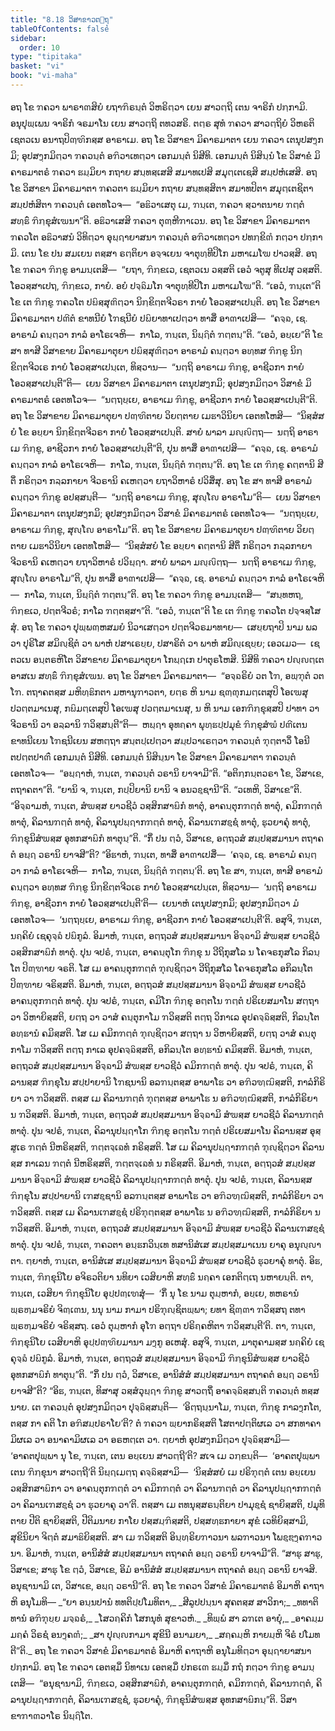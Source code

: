 ```yaml
---
title: "8.18 ວິສາຂາວຕ຺ຖຸ"
tableOfContents: false
sidebar:
  order: 10
type: "tipitaka"
basket: "vi"
book: "vi-maha"
---
```



<DynamicBreadcrumb />

<Division number="349" book="vi-maha">

<Paragraph number="1651" book="vi-maha">
ອຖ ໂຂ ຠຄວາ ພາຣາຓສິຍໍ ຍຖາຠິຣນ຺ຕໍ ວິຫຣິຕ຺ວາ ເຍນ ສາວຕ຺ຖິ ເຕນ ຈາຣິກໍ ປກ຺ກາມິ. ອນຸປຸພ຺ເພນ ຈາຣິກໍ ຈຣມາໂນ ເຍນ ສາວຕ຺ຖິ ຕທວສຣິ. ຕຕ຺ຣ ສຸທໍ ຠຄວາ ສາວຕ຺ຖິຍໍ ວິຫຣຕິ ເຊຕວເນ ອນາຖປິຓ຺ຑິກສ຺ສ ອາຣາເມ. ອຖ ໂຂ ວິສາຂາ ມິຄາຣມາຕາ ເຍນ ຠຄວາ ເຕນຸປສງ຺ກມິ; ອຸປສງ຺ກມິຕ຺ວາ ຠຄວນ຺ຕໍ ອຠິວາເທຕ຺ວາ ເອກມນ຺ຕໍ ນິສີທິ. ເອກມນ຺ຕໍ ນິສິນ຺ນໍ ໂຂ ວິສາຂໍ ມິຄາຣມາຕຣໍ ຠຄວາ ຘມ຺ມິຍາ ກຖາຍ ສນ຺ທສ຺ເສສິ ສມາທເປສິ ສມຸຕ຺ເຕເຊສິ ສມ຺ປຫໍເສສິ. ອຖ ໂຂ ວິສາຂາ ມິຄາຣມາຕາ ຠຄວຕາ ຘມ຺ມິຍາ ກຖາຍ ສນ຺ທສ຺ສິຕາ ສມາທປິຕາ ສມຸຕ຺ເຕຊິຕາ ສມ຺ປຫໍສິຕາ ຠຄວນ຺ຕໍ ເອຕທໂວຈ—  “ອຘິວາເສຕຸ ເມ, ຠນ຺ເຕ, ຠຄວາ ສ຺ວາຕນາຍ ຠຕ຺ຕໍ ສທ຺ຘິໍ ຠິກ຺ຂຸສໍເຆນາ”ຕິ. ອຘິວາເສສິ ຠຄວາ ຕຸຓ຺ຫີຠາເວນ. ອຖ ໂຂ ວິສາຂາ ມິຄາຣມາຕາ ຠຄວໂຕ ອຘິວາສນໍ ວິທິຕ຺ວາ ອຸຏ຺ຐາຍາສນາ ຠຄວນ຺ຕໍ ອຠິວາເທຕ຺ວາ ປທກ຺ຂິຓໍ ກຕ຺ວາ ປກ຺ກາມິ.
</Paragraph>

<Paragraph number="1652" book="vi-maha">
ເຕນ ໂຂ ປນ ສມເຍນ ຕສ຺ສາ ຣຕ຺ຕິຍາ ອຈ຺ຈເຍນ ຈາຕຸທ຺ທີປິໂກ ມຫາເມໂຆ ປາວສ຺ສິ. ອຖ ໂຂ ຠຄວາ ຠິກ຺ຂູ ອາມນ຺ເຕສິ—  “ຍຖາ, ຠິກ຺ຂເວ, ເຊຕວເນ ວສ຺ສຕິ ເອວໍ ຈຕູສຸ ທີເປສຸ ວສ຺ສຕິ. ໂອວສ຺ສາເປຖ, ຠິກ຺ຂເວ, ກາຍໍ. ອຍໍ ປຈ຺ຉິມໂກ ຈາຕຸທ຺ທີປິໂກ ມຫາເມໂຆ”ຕິ. “ເອວໍ, ຠນ຺ເຕ”ຕິ ໂຂ ເຕ ຠິກ຺ຂູ ຠຄວໂຕ ປຏິສ຺ສຸຓິຕ຺ວາ ນິກ຺ຂິຕ຺ຕຈີວຣາ ກາຍໍ ໂອວສ຺ສາເປນ຺ຕິ.
</Paragraph>

<Paragraph number="1653" book="vi-maha">
ອຖ ໂຂ ວິສາຂາ ມິຄາຣມາຕາ ປຓີຕໍ ຂາທນີຍໍ ໂຠຊນີຍໍ ປຏິຍາທາເປຕ຺ວາ ທາສິໍ ອາຓາເປສິ—  “ຄຈ຺ຉ, ເຊ. ອາຣາມໍ ຄນ຺ຕ຺ວາ ກາລໍ ອາໂຣເຈຫິ—  ກາໂລ, ຠນ຺ເຕ, ນິຏ຺ຐິຕໍ ຠຕ຺ຕນ຺”ຕິ. “ເອວໍ, ອຍ຺ເຍ”ຕິ ໂຂ ສາ ທາສີ ວິສາຂາຍ ມິຄາຣມາຕຸຍາ ປຏິສ຺ສຸຓິຕ຺ວາ ອາຣາມໍ ຄນ຺ຕ຺ວາ ອທ຺ທສ ຠິກ຺ຂູ ນິກ຺ຂິຕ຺ຕຈີວເຣ ກາຍໍ ໂອວສ຺ສາເປນ຺ເຕ, ທິສ຺ວານ—  “ນຕ຺ຖິ ອາຣາເມ ຠິກ຺ຂູ, ອາຊີວກາ ກາຍໍ ໂອວສ຺ສາເປນ຺ຕີ”ຕິ—  ເຍນ ວິສາຂາ ມິຄາຣມາຕາ ເຕນຸປສງ຺ກມິ; ອຸປສງ຺ກມິຕ຺ວາ ວິສາຂໍ ມິຄາຣມາຕຣໍ ເອຕທໂວຈ—  “ນຕ຺ຖຍ຺ເຍ, ອາຣາເມ ຠິກ຺ຂູ, ອາຊີວກາ ກາຍໍ ໂອວສ຺ສາເປນ຺ຕີ”ຕິ. ອຖ ໂຂ ວິສາຂາຍ ມິຄາຣມາຕຸຍາ ປຓ຺ຑິຕາຍ ວິຍຕ຺ຕາຍ ເມຘາວິນິຍາ ເອຕທໂຫສິ—  “ນິສ຺ສໍສຍໍ ໂຂ ອຍ຺ຍາ ນິກ຺ຂິຕ຺ຕຈີວຣາ ກາຍໍ ໂອວສ຺ສາເປນ຺ຕິ. ສາຍໍ ພາລາ ມຎ຺ຎິຕ຺ຖ—  ນຕ຺ຖິ ອາຣາເມ ຠິກ຺ຂູ, ອາຊີວກາ ກາຍໍ ໂອວສ຺ສາເປນ຺ຕີ”ຕິ, ປຸນ ທາສິໍ ອາຓາເປສິ—  “ຄຈ຺ຉ, ເຊ. ອາຣາມໍ ຄນ຺ຕ຺ວາ ກາລໍ ອາໂຣເຈຫິ—  ກາໂລ, ຠນ຺ເຕ, ນິຏ຺ຐິຕໍ ຠຕ຺ຕນ຺”ຕິ.
</Paragraph>

<Paragraph number="1654" book="vi-maha">
ອຖ ໂຂ ເຕ ຠິກ຺ຂູ ຄຕ຺ຕານິ ສີຕິໍ ກຣິຕ຺ວາ ກລ຺ລກາຍາ ຈີວຣານິ ຄເຫຕ຺ວາ ຍຖາວິຫາຣໍ ປວິສິໍສຸ. ອຖ ໂຂ ສາ ທາສີ ອາຣາມໍ ຄນ຺ຕ຺ວາ ຠິກ຺ຂູ ອປສ຺ສນ຺ຕີ—  “ນຕ຺ຖິ ອາຣາເມ ຠິກ຺ຂູ, ສຸຎ຺ໂຎ ອາຣາໂມ”ຕິ—  ເຍນ ວິສາຂາ ມິຄາຣມາຕາ ເຕນຸປສງ຺ກມິ; ອຸປສງ຺ກມິຕ຺ວາ ວິສາຂໍ ມິຄາຣມາຕຣໍ ເອຕທໂວຈ—  “ນຕ຺ຖຍ຺ເຍ, ອາຣາເມ ຠິກ຺ຂູ, ສຸຎ຺ໂຎ ອາຣາໂມ”ຕິ. ອຖ ໂຂ ວິສາຂາຍ ມິຄາຣມາຕຸຍາ ປຓ຺ຑິຕາຍ ວິຍຕ຺ຕາຍ ເມຘາວິນິຍາ ເອຕທໂຫສິ—  “ນິສ຺ສໍສຍໍ ໂຂ ອຍ຺ຍາ ຄຕ຺ຕານິ ສີຕິໍ ກຣິຕ຺ວາ ກລ຺ລກາຍາ ຈີວຣານິ ຄເຫຕ຺ວາ ຍຖາວິຫາຣໍ ປວິຏ຺ຐາ. ສາຍໍ ພາລາ ມຎ຺ຎິຕ຺ຖ—  ນຕ຺ຖິ ອາຣາເມ ຠິກ຺ຂູ, ສຸຎ຺ໂຎ ອາຣາໂມ”ຕິ, ປຸນ ທາສິໍ ອາຓາເປສິ—  “ຄຈ຺ຉ, ເຊ. ອາຣາມໍ ຄນ຺ຕ຺ວາ ກາລໍ ອາໂຣເຈຫິ—  ກາໂລ, ຠນ຺ເຕ, ນິຏ຺ຐິຕໍ ຠຕ຺ຕນ຺”ຕິ.
</Paragraph>

</Division>
<Division number="350" book="vi-maha">

<Paragraph number="1655" book="vi-maha">
ອຖ ໂຂ ຠຄວາ ຠິກ຺ຂູ ອາມນ຺ເຕສິ—  “ສນ຺ທຫຖ, ຠິກ຺ຂເວ, ປຕ຺ຕຈີວຣໍ; ກາໂລ ຠຕ຺ຕສ຺ສາ”ຕິ. “ເອວໍ, ຠນ຺ເຕ”ຕິ ໂຂ ເຕ ຠິກ຺ຂູ ຠຄວໂຕ ປຈ຺ຈສ຺ໂສສຸໍ. ອຖ ໂຂ ຠຄວາ ປຸພ຺ພຓ຺ຫສມຍໍ ນິວາເສຕ຺ວາ ປຕ຺ຕຈີວຣມາທາຍ—  ເສຍ຺ຍຖາປິ ນາມ ພລວາ ປຸຣິໂສ ສມິຎ຺ຊິຕໍ ວາ ພາຫໍ ປສາເຣຍ຺ຍ, ປສາຣິຕໍ ວາ ພາຫໍ ສມິຎ຺ເຊຍ຺ຍ; ເອວເມວ—  ເຊຕວເນ ອນ຺ຕຣຫິໂຕ ວິສາຂາຍ ມິຄາຣມາຕຸຍາ ໂກຏ຺ຐເກ ປາຕຸຣໂຫສິ. ນິສີທິ ຠຄວາ ປຎ຺ຎຕ຺ເຕ ອາສເນ ສທ຺ຘິໍ ຠິກ຺ຂຸສໍເຆນ. ອຖ ໂຂ ວິສາຂາ ມິຄາຣມາຕາ—  “ອຈ຺ຉຣິຍໍ ວຕ ໂຠ, ອພ຺ຠຸຕໍ ວຕ ໂຠ. ຕຖາຄຕສ຺ສ ມຫິທ຺ຘິກຕາ ມຫານຸຠາວຕາ, ຍຕ຺ຣ ຫິ ນາມ ຊຓ຺ຓຸກມຕ຺ເຕສຸປິ ໂອເຆສຸ ປວຕ຺ຕມາເນສຸ, ກຏິມຕ຺ເຕສຸປິ ໂອເຆສຸ ປວຕ຺ຕມາເນສຸ, ນ ຫິ ນາມ ເອກຠິກ຺ຂຸສ຺ສປິ ປາທາ ວາ ຈີວຣານິ ວາ ອລ຺ລານິ ຠວິສ຺ສນ຺ຕີ”ຕິ—  ຫຏ຺ຐາ ອຸທຄ຺ຄາ ພຸທ຺ຘປ຺ປມຸຂໍ ຠິກ຺ຂຸສໍຆໍ ປຓີເຕນ ຂາທນີເຍນ ໂຠຊນີເຍນ ສຫຕ຺ຖາ ສນ຺ຕປ຺ເປຕ຺ວາ ສມ຺ປວາເຣຕ຺ວາ ຠຄວນ຺ຕໍ ຠຸຕ຺ຕາວິໍ ໂອນີຕປຕ຺ຕປາຓິໍ ເອກມນ຺ຕໍ ນິສີທິ. ເອກມນ຺ຕໍ ນິສິນ຺ນາ ໂຂ ວິສາຂາ ມິຄາຣມາຕາ ຠຄວນ຺ຕໍ ເອຕທໂວຈ—  “ອຏ຺ຐາຫໍ, ຠນ຺ເຕ, ຠຄວນ຺ຕໍ ວຣານິ ຍາຈາມີ”ຕິ. “ອຕິກ຺ກນ຺ຕວຣາ ໂຂ, ວິສາເຂ, ຕຖາຄຕາ”ຕິ. “ຍານິ ຈ, ຠນ຺ເຕ, ກປ຺ປິຍານິ ຍານິ ຈ ອນວຊ຺ຊານີ”ຕິ. “ວເທຫິ, ວິສາເຂ”ຕິ. “ອິຈ຺ຉາມຫໍ, ຠນ຺ເຕ, ສໍຆສ຺ສ ຍາວຊີວໍ ວສ຺ສິກສາຏິກໍ ທາຕຸໍ, ອາຄນ຺ຕຸກຠຕ຺ຕໍ ທາຕຸໍ, ຄມິກຠຕ຺ຕໍ ທາຕຸໍ, ຄິລານຠຕ຺ຕໍ ທາຕຸໍ, ຄິລານຸປຏ຺ຐາກຠຕ຺ຕໍ ທາຕຸໍ, ຄິລານເຠສຊ຺ຊໍ ທາຕຸໍ, ຘຸວຍາຄຸໍ ທາຕຸໍ, ຠິກ຺ຂຸນິສໍຆສ຺ສ ອຸທກສາຏິກໍ ທາຕຸນ຺”ຕິ. “ກິໍ ປນ ຕ຺ວໍ, ວິສາເຂ, ອຕ຺ຖວສໍ ສມ຺ປສ຺ສມານາ ຕຖາຄຕໍ ອຏ຺ຐ ວຣານິ ຍາຈສີ”ຕິ?
</Paragraph>

<Paragraph number="1656" book="vi-maha">
“ອິຘາຫໍ, ຠນ຺ເຕ, ທາສິໍ ອາຓາເປສິໍ—  ‘ຄຈ຺ຉ, ເຊ. ອາຣາມໍ ຄນ຺ຕ຺ວາ ກາລໍ ອາໂຣເຈຫິ—  ກາໂລ, ຠນ຺ເຕ, ນິຏ຺ຐິຕໍ ຠຕ຺ຕນ຺’ຕິ. ອຖ ໂຂ ສາ, ຠນ຺ເຕ, ທາສີ ອາຣາມໍ ຄນ຺ຕ຺ວາ ອທ຺ທສ ຠິກ຺ຂູ ນິກ຺ຂິຕ຺ຕຈີວເຣ ກາຍໍ ໂອວສ຺ສາເປນ຺ເຕ, ທິສ຺ວານ—  ‘ນຕ຺ຖິ ອາຣາເມ ຠິກ຺ຂູ, ອາຊີວກາ ກາຍໍ ໂອວສ຺ສາເປນ຺ຕີ’ຕິ—  ເຍນາຫໍ ເຕນຸປສງ຺ກມິ; ອຸປສງ຺ກມິຕ຺ວາ ມໍ ເອຕທໂວຈ—  ‘ນຕ຺ຖຍ຺ເຍ, ອາຣາເມ ຠິກ຺ຂູ, ອາຊີວກາ ກາຍໍ ໂອວສ຺ສາເປນ຺ຕີ’ຕິ. ອສຸຈິ, ຠນ຺ເຕ, ນຄ຺ຄິຍໍ ເຊຄຸຈ຺ຉໍ ປຏິກູລໍ. ອິມາຫໍ, ຠນ຺ເຕ, ອຕ຺ຖວສໍ ສມ຺ປສ຺ສມານາ ອິຈ຺ຉາມິ ສໍຆສ຺ສ ຍາວຊີວໍ ວສ຺ສິກສາຏິກໍ ທາຕຸໍ.
</Paragraph>

<Paragraph number="1657" book="vi-maha">
ປຸນ ຈປຣໍ, ຠນ຺ເຕ, ອາຄນ຺ຕຸໂກ ຠິກ຺ຂຸ ນ ວີຖິກຸສໂລ ນ ໂຄຈຣກຸສໂລ ກິລນ຺ໂຕ ປິຓ຺ຑາຍ ຈຣຕິ. ໂສ ເມ ອາຄນ຺ຕຸກຠຕ຺ຕໍ ຠຸຎ຺ຊິຕ຺ວາ ວີຖິກຸສໂລ ໂຄຈຣກຸສໂລ ອກິລນ຺ໂຕ ປິຓ຺ຑາຍ ຈຣິສ຺ສຕິ. ອິມາຫໍ, ຠນ຺ເຕ, ອຕ຺ຖວສໍ ສມ຺ປສ຺ສມານາ ອິຈ຺ຉາມິ ສໍຆສ຺ສ ຍາວຊີວໍ ອາຄນ຺ຕຸກຠຕ຺ຕໍ ທາຕຸໍ.
</Paragraph>

<Paragraph number="1658" book="vi-maha">
ປຸນ ຈປຣໍ, ຠນ຺ເຕ, ຄມິໂກ ຠິກ຺ຂຸ ອຕ຺ຕໂນ ຠຕ຺ຕໍ ປຣິເຍສມາໂນ ສຕ຺ຖາ ວາ ວິຫາຍິສ຺ສຕິ, ຍຕ຺ຖ ວາ ວາສໍ ຄນ຺ຕຸກາໂມ ຠວິສ຺ສຕິ ຕຕ຺ຖ ວິກາເລ ອຸປຄຈ຺ຉິສ຺ສຕິ, ກິລນ຺ໂຕ ອທ຺ຘານໍ ຄມິສ຺ສຕິ. ໂສ ເມ ຄມິກຠຕ຺ຕໍ ຠຸຎ຺ຊິຕ຺ວາ ສຕ຺ຖາ ນ ວິຫາຍິສ຺ສຕິ, ຍຕ຺ຖ ວາສໍ ຄນ຺ຕຸກາໂມ ຠວິສ຺ສຕິ ຕຕ຺ຖ ກາເລ ອຸປຄຈ຺ຉິສ຺ສຕິ, ອກິລນ຺ໂຕ ອທ຺ຘານໍ ຄມິສ຺ສຕິ. ອິມາຫໍ, ຠນ຺ເຕ, ອຕ຺ຖວສໍ ສມ຺ປສ຺ສມານາ ອິຈ຺ຉາມິ ສໍຆສ຺ສ ຍາວຊີວໍ ຄມິກຠຕ຺ຕໍ ທາຕຸໍ.
</Paragraph>

<Paragraph number="1659" book="vi-maha">
ປຸນ ຈປຣໍ, ຠນ຺ເຕ, ຄິລານສ຺ສ ຠິກ຺ຂຸໂນ ສປ຺ປາຍານິ ໂຠຊນານິ ອລຠນ຺ຕສ຺ສ ອາພາໂຘ ວາ ອຠິວຑ຺ຒິສ຺ສຕິ, ກາລໍກິຣິຍາ ວາ ຠວິສ຺ສຕິ. ຕສ຺ສ ເມ ຄິລານຠຕ຺ຕໍ ຠຸຕ຺ຕສ຺ສ ອາພາໂຘ ນ ອຠິວຑ຺ຒິສ຺ສຕິ, ກາລໍກິຣິຍາ ນ ຠວິສ຺ສຕິ. ອິມາຫໍ, ຠນ຺ເຕ, ອຕ຺ຖວສໍ ສມ຺ປສ຺ສມານາ ອິຈ຺ຉາມິ ສໍຆສ຺ສ ຍາວຊີວໍ ຄິລານຠຕ຺ຕໍ ທາຕຸໍ.
</Paragraph>

<Paragraph number="1660" book="vi-maha">
ປຸນ ຈປຣໍ, ຠນ຺ເຕ, ຄິລານຸປຏ຺ຐາໂກ ຠິກ຺ຂຸ ອຕ຺ຕໂນ ຠຕ຺ຕໍ ປຣິເຍສມາໂນ ຄິລານສ຺ສ ອຸສ຺ສູເຣ ຠຕ຺ຕໍ ນີຫຣິສ຺ສຕິ, ຠຕ຺ຕຈ຺ເຉທໍ ກຣິສ຺ສຕິ. ໂສ ເມ ຄິລານຸປຏ຺ຐາກຠຕ຺ຕໍ ຠຸຎ຺ຊິຕ຺ວາ ຄິລານສ຺ສ ກາເລນ ຠຕ຺ຕໍ ນີຫຣິສ຺ສຕິ, ຠຕ຺ຕຈ຺ເຉທໍ ນ ກຣິສ຺ສຕິ. ອິມາຫໍ, ຠນ຺ເຕ, ອຕ຺ຖວສໍ ສມ຺ປສ຺ສມານາ ອິຈ຺ຉາມິ ສໍຆສ຺ສ ຍາວຊີວໍ ຄິລານຸປຏ຺ຐາກຠຕ຺ຕໍ ທາຕຸໍ.
</Paragraph>

<Paragraph number="1661" book="vi-maha">
ປຸນ ຈປຣໍ, ຠນ຺ເຕ, ຄິລານສ຺ສ ຠິກ຺ຂຸໂນ ສປ຺ປາຍານິ ເຠສຊ຺ຊານິ ອລຠນ຺ຕສ຺ສ ອາພາໂຘ ວາ ອຠິວຑ຺ຒິສ຺ສຕິ, ກາລໍກິຣິຍາ ວາ ຠວິສ຺ສຕິ. ຕສ຺ສ ເມ ຄິລານເຠສຊ຺ຊໍ ປຣິຠຸຕ຺ຕສ຺ສ ອາພາໂຘ ນ ອຠິວຑ຺ຒິສ຺ສຕິ, ກາລໍກິຣິຍາ ນ ຠວິສ຺ສຕິ. ອິມາຫໍ, ຠນ຺ເຕ, ອຕ຺ຖວສໍ ສມ຺ປສ຺ສມານາ ອິຈ຺ຉາມິ ສໍຆສ຺ສ ຍາວຊີວໍ ຄິລານເຠສຊ຺ຊໍ ທາຕຸໍ.
</Paragraph>

<Paragraph number="1662" book="vi-maha">
ປຸນ ຈປຣໍ, ຠນ຺ເຕ, ຠຄວຕາ ອນ຺ຘກວິນ຺ເທ ທສານິສໍເສ ສມ຺ປສ຺ສມາເນນ ຍາຄຸ ອນຸຎ຺ຎາຕາ. ຕ຺ຍາຫໍ, ຠນ຺ເຕ, ອານິສໍເສ ສມ຺ປສ຺ສມານາ ອິຈ຺ຉາມິ ສໍຆສ຺ສ ຍາວຊີວໍ ຘຸວຍາຄຸໍ ທາຕຸໍ.
</Paragraph>

<Paragraph number="1663" book="vi-maha">
ອິຘ, ຠນ຺ເຕ, ຠິກ຺ຂຸນິໂຍ ອຈິຣວຕິຍາ ນທິຍາ ເວສິຍາຫິ ສທ຺ຘິໍ ນຄ຺ຄາ ເອກຕິຕ຺ເຖ ນຫາຍນ຺ຕິ. ຕາ, ຠນ຺ເຕ, ເວສິຍາ ຠິກ຺ຂຸນິໂຍ ອຸປ຺ປຓ຺ເຑສຸໍ—  ‘ກິໍ ນຸ ໂຂ ນາມ ຕຸມ຺ຫາກໍ, ອຍ຺ເຍ, ທຫຣານໍ ພ຺ຣຫ຺ມຈຣິຍໍ ຈິຓ຺ເຓນ, ນນຸ ນາມ ກາມາ ປຣິຠຸຎ຺ຊິຕພ຺ພາ; ຍທາ ຊິຓ຺ຓາ ຠວິສ຺ສຖ ຕທາ ພ຺ຣຫ຺ມຈຣິຍໍ ຈຣິສ຺ສຖ. ເອວໍ ຕຸມ຺ຫາກໍ ອຸໂຠ ອຕ຺ຖາ ປຣິຄ຺ຄຫິຕາ ຠວິສ຺ສນ຺ຕີ’ຕິ. ຕາ, ຠນ຺ເຕ, ຠິກ຺ຂຸນິໂຍ ເວສິຍາຫິ ອຸປ຺ປຓ຺ຑິຍມານາ ມງ຺ກູ ອເຫສຸໍ. ອສຸຈິ, ຠນ຺ເຕ, ມາຕຸຄາມສ຺ສ ນຄ຺ຄິຍໍ ເຊຄຸຈ຺ຉໍ ປຏິກູລໍ. ອິມາຫໍ, ຠນ຺ເຕ, ອຕ຺ຖວສໍ ສມ຺ປສ຺ສມານາ ອິຈ຺ຉາມິ ຠິກ຺ຂຸນິສໍຆສ຺ສ ຍາວຊີວໍ ອຸທກສາຏິກໍ ທາຕຸນ຺”ຕິ.
</Paragraph>

</Division>
<Division number="351" book="vi-maha">

<Paragraph number="1664" book="vi-maha">
“ກິໍ ປນ ຕ຺ວໍ, ວິສາເຂ, ອານິສໍສໍ ສມ຺ປສ຺ສມານາ ຕຖາຄຕໍ ອຏ຺ຐ ວຣານິ ຍາຈສີ”ຕິ? “ອິຘ, ຠນ຺ເຕ, ທິສາສຸ ວສ຺ສໍວຸຏ຺ຐາ ຠິກ຺ຂູ ສາວຕ຺ຖິໍ ອາຄຈ຺ຉິສ຺ສນ຺ຕິ ຠຄວນ຺ຕໍ ທສ຺ສນາຍ. ເຕ ຠຄວນ຺ຕໍ ອຸປສງ຺ກມິຕ຺ວາ ປຸຈ຺ຉິສ຺ສນ຺ຕິ—  ‘ອິຕ຺ຖນ຺ນາໂມ, ຠນ຺ເຕ, ຠິກ຺ຂຸ ກາລງ຺ກໂຕ, ຕສ຺ສ ກາ ຄຕິ ໂກ ອຠິສມ຺ປຣາໂຍ’ຕິ? ຕໍ ຠຄວາ ພ຺ຍາກຣິສ຺ສຕິ ໂສຕາປຕ຺ຕິຜເລ ວາ ສກທາຄາມິຜເລ ວາ ອນາຄາມິຜເລ ວາ ອຣຫຕ຺ເຕ ວາ. ຕ຺ຍາຫໍ ອຸປສງ຺ກມິຕ຺ວາ ປຸຈ຺ຉິສ຺ສາມິ—  ‘ອາຄຕປຸພ຺ພາ ນຸ ໂຂ, ຠນ຺ເຕ, ເຕນ ອຍ຺ເຍນ ສາວຕ຺ຖີ’ຕິ? ສເຈ ເມ ວກ຺ຂນ຺ຕິ—  ‘ອາຄຕປຸພ຺ພາ ເຕນ ຠິກ຺ຂຸນາ ສາວຕ຺ຖີ’ຕິ ນິຏ຺ຐເມຕ຺ຖ ຄຈ຺ຉິສ຺ສາມິ—  ‘ນິສ຺ສໍສຍໍ ເມ ປຣິຠຸຕ຺ຕໍ ເຕນ ອຍ຺ເຍນ ວສ຺ສິກສາຏິກາ ວາ ອາຄນ຺ຕຸກຠຕ຺ຕໍ ວາ ຄມິກຠຕ຺ຕໍ ວາ ຄິລານຠຕ຺ຕໍ ວາ ຄິລານຸປຏ຺ຐາກຠຕ຺ຕໍ ວາ ຄິລານເຠສຊ຺ຊໍ ວາ ຘຸວຍາຄຸ ວາ’ຕິ. ຕສ຺ສາ ເມ ຕທນຸສ຺ສຣນ຺ຕິຍາ ປາມຸຊ຺ຊໍ ຊາຍິສ຺ສຕິ, ປມຸທິຕາຍ ປີຕິ ຊາຍິສ຺ສຕິ, ປີຕິມນາຍ ກາໂຍ ປສ຺ສມ຺ຠິສ຺ສຕິ, ປສ຺ສທ຺ຘກາຍາ ສຸຂໍ ເວທິຍິສ຺ສາມິ, ສຸຂິນິຍາ ຈິຕ຺ຕໍ ສມາຘິຍິສ຺ສຕິ. ສາ ເມ ຠວິສ຺ສຕິ ອິນ຺ທ຺ຣິຍຠາວນາ ພລຠາວນາ ໂພຊ຺ຌງ຺ຄຠາວນາ. ອິມາຫໍ, ຠນ຺ເຕ, ອານິສໍສໍ ສມ຺ປສ຺ສມານາ ຕຖາຄຕໍ ອຏ຺ຐ ວຣານິ ຍາຈາມີ”ຕິ. “ສາຘຸ ສາຘຸ, ວິສາເຂ; ສາຘຸ ໂຂ ຕ຺ວໍ, ວິສາເຂ, ອິມໍ ອານິສໍສໍ ສມ຺ປສ຺ສມານາ ຕຖາຄຕໍ ອຏ຺ຐ ວຣານິ ຍາຈສິ. ອນຸຊານາມິ ເຕ, ວິສາເຂ, ອຏ຺ຐ ວຣານີ”ຕິ. ອຖ ໂຂ ຠຄວາ ວິສາຂໍ ມິຄາຣມາຕຣໍ ອິມາຫິ ຄາຖາຫິ ອນຸໂມທິ—
</Paragraph>

<Paragraph number="1665" type="verses" book="vi-maha">
_“ຍາ ອນ຺ນປານໍ ທທຕິປ຺ປໂມທິຕາ,_  
_ສີລູປປນ຺ນາ ສຸຄຕສ຺ສ ສາວິກາ;_  
_ທທາຕິ ທານໍ ອຠິຠຸຍ຺ຍ ມຈ຺ຉຣໍ,_  
_ໂສວຄ຺ຄິກໍ ໂສກນຸທໍ ສຸຂາວຫໍ._  

</Paragraph>

<Paragraph number="1666" type="verses" book="vi-maha">
_ທິພ຺ພໍ ສາ ລຠເຕ ອາຍຸໍ,_  
_ອາຄມ຺ມ ມຄ຺ຄໍ ວິຣຊໍ ອນງ຺ຄຓໍ;_  
_ສາ ປຸຎ຺ຎກາມາ ສຸຂິນີ ອນາມຍາ,_  
_ສຄ຺ຄມ຺ຫິ ກາຍມ຺ຫິ ຈິຣໍ ປໂມທຕີ”ຕິ._  

</Paragraph>

</Division>
<Division number="352" book="vi-maha">

<Paragraph number="1667" book="vi-maha">
ອຖ ໂຂ ຠຄວາ ວິສາຂໍ ມິຄາຣມາຕຣໍ ອິມາຫິ ຄາຖາຫິ ອນຸໂມທິຕ຺ວາ ອຸຏ຺ຐາຍາສນາ ປກ຺ກາມິ. ອຖ ໂຂ ຠຄວາ ເອຕສ຺ມິໍ ນິທາເນ ເອຕສ຺ມິໍ ປກຣເຓ ຘມ຺ມິໍ ກຖໍ ກຕ຺ວາ ຠິກ຺ຂູ ອາມນ຺ເຕສິ—  “ອນຸຊານາມິ, ຠິກ຺ຂເວ, ວສ຺ສິກສາຏິກໍ, ອາຄນ຺ຕຸກຠຕ຺ຕໍ, ຄມິກຠຕ຺ຕໍ, ຄິລານຠຕ຺ຕໍ, ຄິລານຸປຏ຺ຐາກຠຕ຺ຕໍ, ຄິລານເຠສຊ຺ຊໍ, ຘຸວຍາຄຸໍ, ຠິກ຺ຂຸນິສໍຆສ຺ສ ອຸທກສາຏິກນ຺”ຕິ.

</Paragraph>
</Division>

<Paragraph number="1668" type="center" book="vi-maha">
ວິສາຂາຠາຓວາໂຣ ນິຏ຺ຐິໂຕ.
</Paragraph>